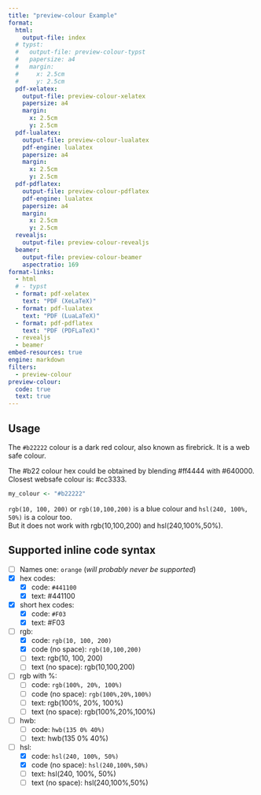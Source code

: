 ```yaml
---
title: "preview-colour Example"
format:
  html:
    output-file: index
  # typst:
  #   output-file: preview-colour-typst
  #   papersize: a4
  #   margin:
  #     x: 2.5cm
  #     y: 2.5cm
  pdf-xelatex:
    output-file: preview-colour-xelatex
    papersize: a4
    margin:
      x: 2.5cm
      y: 2.5cm
  pdf-lualatex:
    output-file: preview-colour-lualatex
    pdf-engine: lualatex
    papersize: a4
    margin:
      x: 2.5cm
      y: 2.5cm
  pdf-pdflatex:
    output-file: preview-colour-pdflatex
    pdf-engine: lualatex
    papersize: a4
    margin:
      x: 2.5cm
      y: 2.5cm
  revealjs:
    output-file: preview-colour-revealjs
  beamer:
    output-file: preview-colour-beamer
    aspectratio: 169
format-links:
  - html
  # - typst
  - format: pdf-xelatex
    text: "PDF (XeLaTeX)"
  - format: pdf-lualatex
    text: "PDF (LuaLaTeX)"
  - format: pdf-pdflatex
    text: "PDF (PDFLaTeX)"
  - revealjs
  - beamer
embed-resources: true
engine: markdown
filters:
  - preview-colour
preview-colour:
  code: true
  text: true
---
```


## Usage

The `#b22222` colour is a dark red colour, also known as firebrick.
It is a web safe colour.

::: {.content-visible when-format="html"}
The #b22 colour hex could be obtained by blending #ff4444 with #640000.
Closest websafe colour is: #cc3333.
:::

```r
my_colour <- "#b22222"
```

`rgb(10, 100, 200)` or `rgb(10,100,200)` is a blue colour and `hsl(240, 100%, 50%)` is a colour too.  
But it does not work with rgb(10,100,200) and hsl(240,100%,50%).

## Supported inline code syntax

- [ ] Names one: `orange` (*will probably never be supported*)
- [x] hex codes:
  - [x] code: `#441100`
  - [x] text: #441100
- [x] short hex codes:
  - [x] code: `#F03`
  - [x] text: #F03
- [ ] rgb:
  - [x] code: `rgb(10, 100, 200)`
  - [x] code (no space): `rgb(10,100,200)`
  - [ ] text: rgb(10, 100, 200)
  - [ ] text (no space): rgb(10,100,200)
- [ ] rgb with %:
  - [ ] code: `rgb(100%, 20%, 100%)`
  - [ ] code (no space): `rgb(100%,20%,100%)`
  - [ ] text: rgb(100%, 20%, 100%)
  - [ ] text (no space): rgb(100%,20%,100%)
- [ ] hwb:
  - [ ] code: `hwb(135 0% 40%)`
  - [ ] text: hwb(135 0% 40%)
- [ ] hsl:
  - [x] code: `hsl(240, 100%, 50%)`
  - [x] code (no space): `hsl(240,100%,50%)`
  - [ ] text: hsl(240, 100%, 50%)
  - [ ] text (no space): hsl(240,100%,50%)
